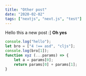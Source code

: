 ```yaml
---
title: "Other post"
date: "2020-02-02"
tags: ["nextjs", "next.js", "test"]
---
```


Hello this a new post :]
**Oh yes**

```jsx
console.log("hello");
let bro = ["4 !== asd", "cljs"];
console.log(bro[1]);
function xyz (...params) => {
	let a = params[0];
	return params[0] + params[1];
}
```

